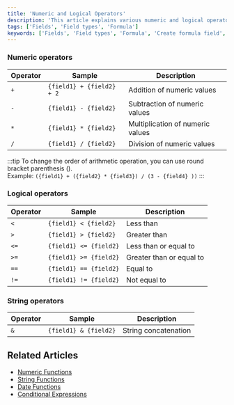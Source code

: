 ```yaml
---
title: 'Numeric and Logical Operators'
description: 'This article explains various numeric and logical operators that can be used in formula fields.'
tags: ['Fields', 'Field types', 'Formula']
keywords: ['Fields', 'Field types', 'Formula', 'Create formula field', 'Numeric operators', 'Logical operators', 'String operators']
---
```



### Numeric operators

| Operator | Sample                      | Description                      |
|----------|-----------------------------|----------------------------------|
| `+`      | `{field1} + {field2} + 2` | Addition of numeric values       |
| `-`      | `{field1} - {field2}`     | Subtraction of numeric values    |
| `*`      | `{field1} * {field2}`     | Multiplication of numeric values |
| `/`      | `{field1} / {field2}`     | Division of numeric values       |

:::tip
To change the order of arithmetic operation, you can use round bracket parenthesis ().  
Example: `({field1} + ({field2} * {field3}) / (3 - {field4} ))`
:::


### Logical operators

| Operator | Sample                   | Description              |
|----------|--------------------------|--------------------------|
| `<`      | `{field1} < {field2}`  | Less than                |
| `>`      | `{field1} > {field2}`  | Greater than             |
| `<=`     | `{field1} <= {field2}` | Less than or equal to    |
| `>=`     | `{field1} >= {field2}` | Greater than or equal to |
| `==`     | `{field1} == {field2}` | Equal to                 |
| `!=`     | `{field1} != {field2}` | Not equal to             |

### String operators

| Operator | Sample                   | Description              |
|----------|--------------------------|--------------------------|
| `&`      | `{field1} & {field2}`  | String concatenation       |


## Related Articles
- [Numeric Functions](numeric-functions)
- [String Functions](string-functions)
- [Date Functions](date-functions)
- [Conditional Expressions](conditional-expressions)

